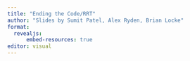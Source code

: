 ```yaml
---
title: "Ending the Code/RRT"
author: "Slides by Sumit Patel, Alex Ryden, Brian Locke"
format: 
  revealjs:
      embed-resources: true
editor: visual
---
```

